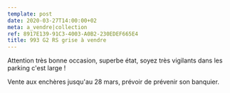 ```yaml
---
template: post
date: 2020-03-27T14:00:00+02
meta: a_vendre|collection
ref: 8917E139-91C3-4003-A0B2-230EDEF665E4
title: 993 G2 RS grise à vendre
---
```

Attention très bonne occasion, superbe état, soyez très vigilants dans les parking c'est large !

Vente aux enchères jusqu'au 28 mars, prévoir de prévenir son banquier.
<visuel>
  <Tweet tweetLink="rmsothebys/status/1240743131353505792" />
</visuel>

